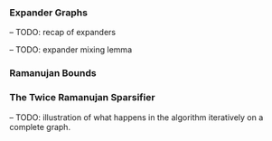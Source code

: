 
### Expander Graphs

-- TODO: recap of expanders

-- TODO: expander mixing lemma

### Ramanujan Bounds

### The Twice Ramanujan Sparsifier

-- TODO: illustration of what happens in the algorithm iteratively on a complete graph.